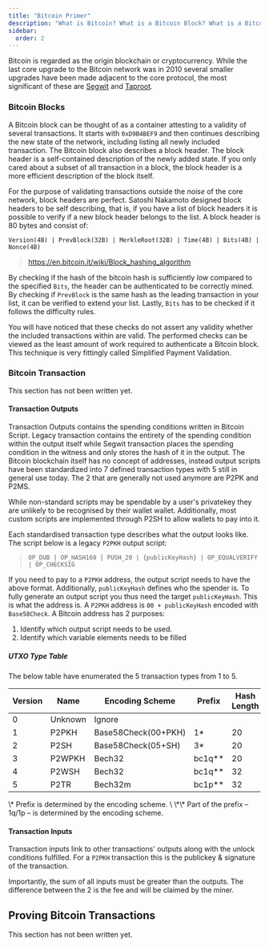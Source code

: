 ```yaml
---
title: "Bitcoin Primer"
description: "What is Bitcoin? What is a Bitcoin Block? What is a Bitcoin transaction?  And how do Cross Cats prove Bitcoin fulfillments? This page contains all information required to understand how Cross Cats interact with BTC."
sidebar:
  order: 2
---
```


Bitcoin is regarded as the origin blockchain or cryptocurrency. While the last core upgrade to the Bitcoin network was in 2010 several smaller upgrades have been made adjacent to the core protocol, the most significant of these are [Segwit](https://github.com/bitcoin/bips/blob/master/bip-0141.mediawiki) and [Taproot](https://github.com/bitcoin/bips/blob/master/bip-0341.mediawiki).

### Bitcoin Blocks

A Bitcoin block can be thought of as a container attesting to a validity of several transactions. It starts with `0xD9B4BEF9` and then continues describing the new state of the network, including listing all newly included transaction. The Bitcoin block also describes a block header. The block header is a self-contained description of the newly added state. If you only cared about a subset of all transaction in a block, the block header is a more efficient description of the block itself.

For the purpose of validating transactions outside the _noise_ of the core network, block headers are perfect. Satoshi Nakamoto designed block headers to be self describing, that is, if you have a list of block headers it is possible to verify if a new block header belongs to the list. A block header is 80 bytes and consist of:

`Version(4B) | PrevBlock(32B) | MerkleRoot(32B) | Time(4B) | Bits(4B) | Nonce(4B)`
> https://en.bitcoin.it/wiki/Block_hashing_algorithm

By checking if the hash of the bitcoin hash is sufficiently _low_ compared to the specified `Bits`, the header can be authenticated to be correctly mined. By checking if `PrevBlock` is the same hash as the leading transaction in your list, it can be verified to extend your list. Lastly, `Bits` has to be checked if it follows the difficulty rules.

You will have noticed that these checks do not assert any validity whether the included transactions within are valid. The performed checks can be viewed as the least amount of work required to authenticate a Bitcoin block. This technique is very fittingly called Simplified Payment Validation.

### Bitcoin Transaction

This section has not been written yet.

#### Transaction Outputs

Transaction Outputs contains the spending conditions written in Bitcoin Script. Legacy transaction contains the entirety of the spending condition within the output itself while Segwit transaction places the spending condition in the witness and only stores the hash of it in the output. The Bitcoin blockchain itself has no concept of addresses, instead output scripts have been standardized into 7 defined transaction types with 5 still in general use today. The 2 that are generally not used anymore are P2PK and P2MS.

While non-standard scripts may be spendable by a user's privatekey they are unlikely to be recognised by their wallet wallet. Additionally, most custom scripts are implemented through P2SH to allow wallets to pay into it.

Each standardised transaction type describes what the output looks like. The script below is a legacy `P2PKH` output script:

> `OP_DUB | OP_HASH160 | PUSH_20 | {publicKeyHash} | OP_EQUALVERIFY | OP_CHECKSIG`

If you need to pay to a `P2PKH` address, the output script needs to have the above format. Additionally, `publicKeyHash` defines who the spender is. To fully generate an output script you thus need the target `publicKeyHash`. This is what the address is. A `P2PKH` address is `00 + publicKeyHash` encoded with `Base58Check`. A Bitcoin address has 2 purposes:

1. Identify which output script needs to be used.
2. Identify which variable elements needs to be filled

##### UTXO Type Table
The below table have enumerated the 5 transaction types from 1 to 5.

<table>
  <thead>
    <tr>
      <th>Version</th>
      <th>Name</th>
      <th>Encoding Scheme</th>
      <th>Prefix</th>
      <th>Hash Length</th>
    </tr>
  </thead>
  <tbody>
    <tr>
      <td>0</td>
      <td>Unknown</td>
      <td>Ignore</td>
      <td></td>
      <td></td>
    </tr>
    <tr>
      <td>1</td>
      <td>P2PKH</td>
      <td>Base58Check(00+PKH)</td>
      <td>1*</td>
      <td>20</td>
    </tr>
    <tr>
      <td>2</td>
      <td>P2SH</td>
      <td>Base58Check(05+SH)</td>
      <td>3*</td>
      <td>20</td>
    </tr>
    <tr>
      <td>3</td>
      <td>P2WPKH</td>
      <td>Bech32</td>
      <td>bc1q**</td>
      <td>20</td>
    </tr>
    <tr>
      <td>4</td>
      <td>P2WSH</td>
      <td>Bech32</td>
      <td>bc1q**</td>
      <td>32</td>
    </tr>
    <tr>
      <td>5</td>
      <td>P2TR</td>
      <td>Bech32m</td>
      <td>bc1p**</td>
      <td>32</td>
    </tr>
  </tbody>
</table>
\* Prefix is determined by the encoding scheme.
\
\*\* Part of the prefix – 1q/1p – is determined by the encoding scheme.

#### Transaction Inputs

Transaction inputs link to other transactions' outputs along with the unlock conditions fulfilled. For a `P2PKH` transaction this is the publickey & signature of the transaction.

Importantly, the sum of all inputs must be greater than the outputs. The difference between the 2 is the fee and will be claimed by the miner.

## Proving Bitcoin Transactions

This section has not been written yet.
